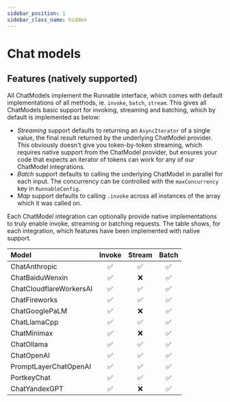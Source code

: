 ```yaml
---
sidebar_position: 1
sidebar_class_name: hidden
---
```


# Chat models

<!-- This file is autogenerated. Do not edit directly. -->
<!-- See `scripts/model-docs.table.js` for details -->

## Features (natively supported)

All ChatModels implement the Runnable interface, which comes with default implementations of all methods, ie. `invoke`, `batch`, `stream`. This gives all ChatModels basic support for invoking, streaming and batching, which by default is implemented as below:

- _Streaming_ support defaults to returning an `AsyncIterator` of a single value, the final result returned by the underlying ChatModel provider. This obviously doesn't give you token-by-token streaming, which requires native support from the ChatModel provider, but ensures your code that expects an iterator of tokens can work for any of our ChatModel integrations.
- _Batch_ support defaults to calling the underlying ChatModel in parallel for each input. The concurrency can be controlled with the `maxConcurrency` key in `RunnableConfig`.
- _Map_ support defaults to calling `.invoke` across all instances of the array which it was called on.

Each ChatModel integration can optionally provide native implementations to truly enable invoke, streaming or batching requests. The table shows, for each integration, which features have been implemented with native support.

| Model                   | Invoke | Stream | Batch |
| :---------------------- | :----: | :----: | :---: |
| ChatAnthropic           |   ✅   |   ✅   |  ✅   |
| ChatBaiduWenxin         |   ✅   |   ❌   |  ✅   |
| ChatCloudflareWorkersAI |   ✅   |   ✅   |  ✅   |
| ChatFireworks           |   ✅   |   ✅   |  ✅   |
| ChatGooglePaLM          |   ✅   |   ❌   |  ✅   |
| ChatLlamaCpp            |   ✅   |   ✅   |  ✅   |
| ChatMinimax             |   ✅   |   ❌   |  ✅   |
| ChatOllama              |   ✅   |   ✅   |  ✅   |
| ChatOpenAI              |   ✅   |   ✅   |  ✅   |
| PromptLayerChatOpenAI   |   ✅   |   ✅   |  ✅   |
| PortkeyChat             |   ✅   |   ✅   |  ✅   |
| ChatYandexGPT           |   ✅   |   ❌   |  ✅   |
